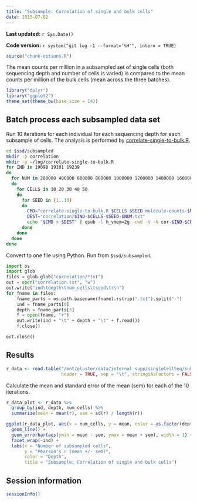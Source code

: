 ```yaml
---
title: "Subsample: Correlation of single and bulk cells"
date: 2015-07-02
---
```


**Last updated:** `r Sys.Date()`

**Code version:** `r system("git log -1 --format='%H'", intern = TRUE)`

```r
source("chunk-options.R")
```

The mean counts per million in a subsampled set of single cells (both sequencing depth and number of cells is varied) is compared to the mean counts per million of the bulk cells (mean across the three batches).

```r
library("dplyr")
library("ggplot2")
theme_set(theme_bw(base_size = 14))
```

## Batch process each subsampled data set

Run 10 iterations for each individual for each sequencing depth for each subsample of cells.
The analysis is performed by [correlate-single-to-bulk.R](https://github.com/jdblischak/singleCellSeq/blob/master/code/correlate-single-to-bulk.R).

```bash
cd $ssd/subsampled
mkdir -p correlation
mkdir -p ~/log/correlate-single-to-bulk.R
for IND in 19098 19101 19239
do
  for NUM in 200000 400000 600000 800000 1000000 1200000 1400000 1600000 1800000 2000000
  do
    for CELLS in 10 20 30 40 50
    do
      for SEED in {1..10}
      do
        CMD="correlate-single-to-bulk.R $CELLS $SEED molecule-counts-$NUM.txt $ssc/data/reads.txt --individual=$IND"
        DEST="correlation/$IND-$CELLS-$SEED-$NUM.txt"
        echo "$CMD > $DEST" | qsub -l h_vmem=2g -cwd -V -N cor-$IND-$CELLS-$SEED-$NUM -j y -o ~/log/correlate-single-to-bulk.R
      done
    done
  done
done
```

Convert to one file using Python.
Run from `$ssd/subsampled`.

```python
import os
import glob
files = glob.glob("correlation/*txt")
out = open("correlation.txt", "w")
out.write("ind\tdepth\tnum_cells\tseed\tr\n")
for fname in files:
    fname_parts = os.path.basename(fname).rstrip(".txt").split("-")
    ind = fname_parts[0]
    depth = fname_parts[3]
    f = open(fname, "r")
    out.write(ind + "\t" + depth + "\t" + f.read())
    f.close()

out.close()
```

## Results

```r
r_data <- read.table("/mnt/gluster/data/internal_supp/singleCellSeq/subsampled/correlation.txt",
                     header = TRUE, sep = "\t", stringsAsFactors = FALSE)
```

Calculate the mean and standard error of the mean (sem) for each of the 10 iterations.

```r
r_data_plot <- r_data %>%
  group_by(ind, depth, num_cells) %>%
  summarize(mean = mean(r), sem = sd(r) / length(r))
```

```r
ggplot(r_data_plot, aes(x = num_cells, y = mean, color = as.factor(depth))) +
  geom_line() +
  geom_errorbar(aes(ymin = mean - sem, ymax = mean + sem), width = 1) +
  facet_wrap(~ind) +
  labs(x = "Number of subsampled cells",
       y = "Pearson's r (mean +/- sem)",
       color = "Depth",
       title = "Subsample: Correlation of single and bulk cells")
```

## Session information

```r
sessionInfo()
```
